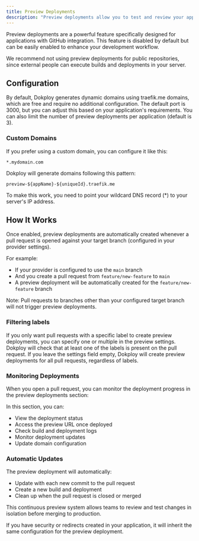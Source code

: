 ```yaml
---
title: Preview Deployments
description: "Preview deployments allow you to test and review your application changes in an isolated environment before merging to production."
---
```


Preview deployments are a powerful feature specifically designed for applications with GitHub integration. This feature is disabled by default but can be easily enabled to enhance your development workflow.

<ImageZoom src="/assets/images/preview-deployments.png" width={800} height={630} alt='Preview deployments' className="rounded-lg" />

<Callout type="info">
We recommend not using preview deployments for public repositories, since external people can execute builds and deployments in your server.
</Callout>

## Configuration

By default, Dokploy generates dynamic domains using traefik.me domains, which are free and require no additional configuration. The default port is 3000, but you can adjust this based on your application's requirements. You can also limit the number of  preview deployments per application (default is 3).

### Custom Domains

If you prefer using a custom domain, you can configure it like this:

```
*.mydomain.com
```

Dokploy will generate domains following this pattern:

```
preview-${appName}-${uniqueId}.traefik.me
```

To make this work, you need to point your wildcard DNS record (*) to your server's IP address.

## How It Works

Once enabled, preview deployments are automatically created whenever a pull request is opened against your target branch (configured in your provider settings).

For example:
- If your provider is configured to use the `main` branch
- And you create a pull request from `feature/new-feature` to `main`
- A preview deployment will be automatically created for the `feature/new-feature` branch

Note: Pull requests to branches other than your configured target branch will not trigger preview deployments.

### Filtering labels

If you only want pull requests with a specific label to create preview deployments, you can specify one or multiple in the preview settings.
Dokploy will check that at least one of the labels is present on the pull request. If you leave the settings field empty, Dokploy will create
preview deployments for all pull requests, regardless of labels.

### Monitoring Deployments

When you open a pull request, you can monitor the deployment progress in the preview deployments section:

<ImageZoom src="/assets/images/preview-deploy.png" width={800} height={630} alt='Preview deployments build' className="rounded-lg" />

In this section, you can:
- View the deployment status
- Access the preview URL once deployed
- Check build and deployment logs
- Monitor deployment updates
- Update domain configuration

### Automatic Updates

The preview deployment will automatically:
- Update with each new commit to the pull request
- Create a new build and deployment
- Clean up when the pull request is closed or merged

This continuous preview system allows teams to review and test changes in isolation before merging to production.

<Callout type="info">
  If you have security or redirects created in your application, it will inherit the same configuration for the preview deployment.
</Callout>
